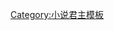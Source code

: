 {{start box|width={{{width|auto}}}}}
{{s-before|{{{1}}}}}
{{s-title|[[洛汗 (地名)|洛汗]]國王<br><small>{{{3}}}}}
{{s-after|{{{2}}}}}
{{end box}}
<noinclude>
[[Category:前任继任模板|{{PAGENAME}}]]
[[Category:小说君主模板]]
</noinclude>